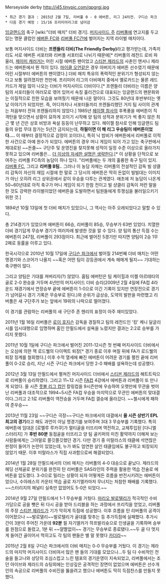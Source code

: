 Merseyside derby
http://i45.tinypic.com/qpgrgj.jpg
 * 최근 경기 결과 : 2015년 2월 7일, 리버풀 0 - 0 에버튼, 리그 24차전. 구디슨 파크
 * 다음 경기 예정 : 15/16 프리미어리그로 넘어감 

[[잉글랜드]]의 축구 [wiki:"더비 매치" 더비 경기]. [[머지사이드 주]] [[리버풀]]에 연고지를 두고 있는 명문 클럽인 [[에버튼 FC]]와 [[리버풀 FC]]간에 벌어지는 지역 라이벌 매치이다. 

보통 머지사이드 더비는 '''프렌들리 더비(The Friendly Derby)'''라고 평가받는데, 가족끼리도 서로 에버튼 서포터와 리버풀 서포터로 나뉘기 때문에[* 리버풀의 레전드 로비 파울러, [[제이미 캐러거]]는 어린 시절 에버튼 팬이었고 [[스티븐 제라드]]의 사촌인 앤서니 제라드는 에버튼에서 뛴 적이 있다. [[마이클 오언]]같은 경우 아버지가 에버튼 선수였기 때문에 어린 시절부터 에버튼의 팬이였다.] 더비 매치 특유의 폭력적인 분위기가 형성되지 않는다고 보통 알려졌지만 천만에. 프리미어 리그의 더비매치 중에서 옐로카드는 물론 레드카드가 제일 많이 나오는 더비가 머지사이드 더비이다.[* 프렌들리 더비라는 이름은 양 팀의 서포터들이 여러모로 엮어 있어서 속칭 훌리건으로 대표되는 잉글랜드의 팬문화와는 이질적으로 친한 모습을 보여줬기 때문에 나온 말이다. 그것도 80년대 후반부터는 옛날 이야기가 되었지만. 즉, 어디까지나 서포터들끼리 프렌들리했던 거지 팀 사이의 관계는 처음부터 전혀 프렌들리하지 않았다.] 1985년 [[헤이젤 참사]]의 후폭풍을 에버튼이 직격탄을 맞으면서 상황이 묘하게 꼬이기 시작해 양 팀의 성적과 분위기가 썩 좋지 않은 최근 몇 년 간은 상호 비방과 욕설 등등이 난무하고 있다. 헤이젤 참사로 인해 잉글랜드 팀들의 유럽 무대 참가는 5년간 금지되는데, '''하필이면 이 해 리그 우승팀이 에버튼이었다....''' 이 때부터 결정적으로 감정이 꼬이더니, 특히 닉 밤비가 에버튼에서 리버풀로 이적한 사건으로 아예 원수가 되었다. 에버튼의 경우 머니 게임이 되어 가고 있는 축구판에서 제대로된 ~~돈줄~~ 구단주 및 운영진을 찾지못해 성적이 일정 수준 이상으로 올라가지 못하고 있으며 리버풀은... [[더 이상의 자세한 설명은 생략한다]].[* 이 상황을 단적으로 보여주는 리버풀 FC측의 농담이 하나 있다. "리버풀에는 두 개의 훌륭한 축구 팀이 있지. [[리버풀 FC]], 그리고 '''리버풀 B팀.'''. 그러나 이 농담 자체는 리버풀의 전설적인 감독 빌 샹클리 감독이 자신의 재임 시절에 한 말로 그 당시의 에버튼은 딱히 돈없이 빌빌대는 이미지가 아닌 오히려 리그 상위권에서 같이 우승을 다투는 관계였다. 애초에 저 농담이 나온게 50~60년대로 아직 축구가 머니 게임이 되기 한참 전이고 빌 샹클리 감독이 저런 말을 한 것도 강력한 라이벌이었던 에버튼을 도발하면서 팀원들에게 투쟁심을 불러일으키기 위한 것.]

1894년 10월 13일에 첫 더비 매치가 있었으니, 그 역사는 아주 오래되었다고 말할 수 있다. 

총 214경기가 있었으며 에버튼이 66승, 리버풀이 85승, 무승부가 63번 있었다. 치열한 더비 경기답게 무승부 경기가 여러차례 발생한 것을 알 수 있다. 양 팀의 통산 득점 수는 에버튼이 247점, 리버풀이 293점이다. 최근에 벌어진 5경기만 따지면 양팀이 2승 1무 2패로 동률을 이루고 있다.

한국시각으로 2010년 10월 17일에 [[구디슨 파크]]에서 벌어질 214번째 더비 매치는 어떤 명경기와 스코어가 나올지 ~~혹은 어떤 팀이 강등권에서 계속 헤매게 될지~~ 기대하는 축구팬이 많다. 

그리고 양팀은 기대를 져버리지(?) 않았다. 홈팀 에버턴은 팀 케이힐과 미켈 아르테타의 골로 2-0 완승을 거두며 4년만의 머지사이드 더비 승리(2009년 2월 4일에 FA컵 4라운드 재경기에서 연장승부 끝에 에버튼이 1-0으로 이긴 기록이 있지만 연장전으로 경기가 넘어갈시 경기 기록은 무승부로 된다.)와 순위가 급상승, 도약의 발판을 마련했고 리버풀은 새 구단주가 보는 앞에서 19위의 나락으로 떨어졌다.

이 경기를 관람하는 리버풀의 새 구단주 존 헨리의 표정이 아주 재미있었다. 

2011년 1월 16일 리버풀은 [[로이 호지슨]] 감독을 경질하고 팀의 레전드인 '킹' 케니 달글리시를 임시대행으로 임명하며 홈인 안필드에서 설욕을 노렸지만 결과는 2:2로 승부를 가리지 못했다. 

2011년 10월 1일에 구디슨 파크에서 벌어진 2011-12시즌 첫 번째 머지사이드 더비에서는 오심에 의한 잭 로드웰의 다이렉트 퇴장[* 경기 종료 이후 며칠 뒤에 FA가 로드웰의 퇴장 징계를 철회했다.] 이후 수적 열세에 빠진 에버튼이 어려운 경기를 펼친 끝에 리버풀이 0-2로 승리, 지난 시즌 구디슨 파크에서 당한 2-0 패배를 설욕하는데 성공했다. 

2012년 3월 13일 안필드에서 펼쳐진 머지사이드 더비에서 [[스티븐 제라드]]의 해트트릭으로 리버풀이 승리하였다. 그리고 11~12 시즌 [[FA컵]] 4강에서 에버튼과 리버풀이 또 만나게 되었다. 올 시즌 [[풋볼 리그 컵]]인 칼링컵을 9시즌만에 우승하여 오랫만에 무관을 벗어난 리버풀과 대조적으로 1994~5시즌 FA컵 우승을 마지막으로 무관인 에버튼의 맞대결이다.그리고 2:1로 리버풀이 역전승을 거두며 FA컵 결승에 올라갔다. ~~첼시에게 패하여 준우승~~

2013년 11월 23일 ~~구디슨 극장~~구디슨 파크에서의 대결에서 '''올 시즌 상반기 EPL 최고의 경기'''라고 해도 과언이 아닐 명경기를 보여주며 3대 3 무승부를 기록했다. 특히 에버튼에 임대온 [로멜루 루카쿠]가 멀티골을 터뜨리며 역전하고, 교체투입된 [다니엘 스터리지] 가 '''후반 80분''' 동점골을 터뜨리고 양 팀 골키퍼의 미친 활약까지 더해져 보는 사람들에게는 그야말로 쫄깃쫄깃했던 경기. 
다만 경기 중 미랄라스의 태클에 석연찮은 판정이 들어가 논란이 있었는데, 누가 봐도 엄연한 살인 태클임에도 불구하고 퇴장되지 않았기 때문. 이후 미랄라스가 직접 사과함으로써 해결되었다.

2014년 1월 28일 안필드에서의 더비 매치는 리버풀의 4-0 대승으로 끝났다. 제라드의 헤딩 선제골로 분위기를 완전히 탄 리버풀은 SAS라인의 주력을 활용한 역습 전술로 에버튼을 압도했다. 3-0으로 밀리는 상황이 되자 어떻게든 흐름을 반전시키려는 에버튼이었으나, 수아레스의 카운터 역습 골로 자기엘카마저 무너지는 처참한 패배를 기록했다. ~~스터리지의 페널티 실축만 없었어도 5-0은 되었다.~~

2014년 9월 27일 안필드에서 1-1 무승부를 거뒀다. [[마리오 발로텔리]]가 적극적인 수비 가담으로 공을 뺏은 뒤 다시 공을 받아 드리블을 하는 과정에서 프리킥을 얻었고, 리버풀의 주장 [[스티븐 제라드]]가 기가 막히게 득점에 성공했다. 이후 흐름을 탄 리버풀의 공격이 이어졌으나 ~~발로댈리~~발로텔리가 골대를 맞추는 등 추가득점에 실패했다. 추가시간이 3분이 주어진 가운데 '''92분''' 필 자기엘카가 하프발리슛으로 인생골을 기록하며 승부를 원점으로 돌렸고, 1분 뒤 ~~얄짤없이~~ 경기는 무승부로 종료됐다.~~두 골 다 멋지게 들어간 골이어서 먹히고도 각 팀의 팬들은 별 말 못했다 [[카더라]]~~

2015년 2월 8일 구디슨 파크에서의 더비 매치는 0-0 무승부를 거뒀다. 이 경기는 제라드의 마지막 머지사이드 더비여서 많은 팬 들의 기대를 모았으나...두 팀 다 수비적인 전술을 들고나와 상당히 조심스럽고 느린 템포의 경기운영이 지속되었고, 리버풀에서는 조던 아이브와 제라드의 슈팅외에는 인상깊은 공격적인 장면이 없었으며 에버튼은 선수개인의 속공으로 리버풀의 수비진을 뚫을려고 했으나 에버튼도 딱히 득점찬스를 만들지 못했다. 
